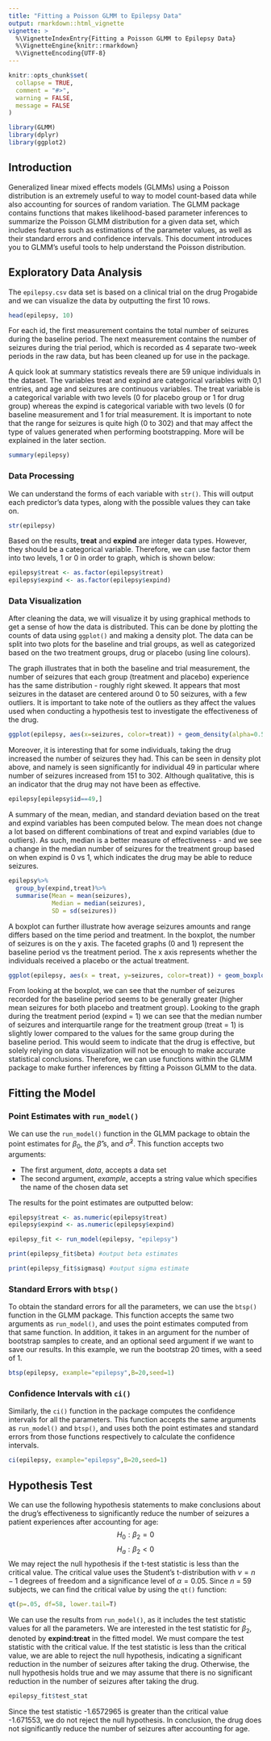 ```yaml
---
title: "Fitting a Poisson GLMM to Epilepsy Data"
output: rmarkdown::html_vignette
vignette: >
  %\VignetteIndexEntry{Fitting a Poisson GLMM to Epilepsy Data}
  %\VignetteEngine{knitr::rmarkdown}
  %\VignetteEncoding{UTF-8}
---
```


```r
knitr::opts_chunk$set(
  collapse = TRUE,
  comment = "#>",
  warning = FALSE,
  message = FALSE
)
```

```r
library(GLMM)
library(dplyr)
library(ggplot2)
```

## Introduction
Generalized linear mixed effects models (GLMMs) using a Poisson distribution is an extremely useful to way to model count-based data while also accounting for sources of random variation. The GLMM package contains functions that makes likelihood-based parameter inferences to summarize the Poisson GLMM distribution for a given data set, which includes features such as estimations of the parameter values, as well as their standard errors and confidence intervals. This document introduces you to GLMM's useful tools to help understand the Poisson distribution.

## Exploratory Data Analysis
The `epilepsy.csv` data set is based on a clinical trial on the drug Progabide and we can visualize the data by outputting the first 10 rows.
```r
head(epilepsy, 10)
```
For each id, the first measurement contains the total number of seizures during the baseline period. The next measurement contains the number of seizures during the trial period, which is recorded as 4 separate two-week periods in the raw data, but has been cleaned up for use in the package.


A quick look at summary statistics reveals there are 59 unique individuals in the dataset. The variables treat and expind are categorical variables with 0,1 entries, and age and seizures are continuous variables. The treat variable is a categorical variable with two levels (0 for placebo group or 1 for drug group)
whereas the expind is categorical variable with two levels (0 for baseline measurement and 1 for trial measurement. It is important to note that the range for seizures is quite high (0 to 302) and that may affect the type of values generated when performing bootstrapping. More will be explained in the later section.
```r
summary(epilepsy)
```

### Data Processing

We can understand the forms of each variable with `str()`. This will output each predictor's data types, along with the possible values they can take on.
```r
str(epilepsy)
```

Based on the results, **treat** and **expind** are integer data types. However, they should be a categorical variable. Therefore, we can use factor them into two levels, 1 or 0 in order to graph,  which is shown below:
```r
epilepsy$treat <- as.factor(epilepsy$treat)
epilepsy$expind <- as.factor(epilepsy$expind)
```


### Data Visualization

After cleaning the data, we will visualize it by using graphical methods to get a sense of how the data is distributed. This can be done by plotting the counts of data using `ggplot()` and making a density plot. The data can be split into two plots for the baseline and trial groups, as well as categorized based on the two treatment groups, drug or placebo (using line colours).

The graph illustrates that in both the baseline and trial measurement, the number of seizures that each group (treatment and placebo) experience has the same distribution - roughly right skewed. It appears that most seizures in the dataset are centered around 0 to 50 seizures, with a few outliers. It is important to take note of the outliers as they affect the values used when conducting a hypothesis test to investigate the effectiveness of the drug. 
```r
ggplot(epilepsy, aes(x=seizures, color=treat)) + geom_density(alpha=0.5, position="identity") + facet_wrap(~expind) + ggtitle("Number of Seizures for Baseline and Trial Groups")+ theme_light()
```

Moreover, it is interesting that for some individuals, taking the drug increased the number of seizures they had. This can be seen in density plot above, and namely is seen significantly for individual 49 in particular where number of seizures increased from 151 to 302. Although qualitative, this is an indicator that the drug may not have been as effective. 
```r
epilepsy[epilepsy$id==49,]
```


A summary of the mean, median, and standard deviation based on the treat and expind variables has been computed below. The mean does not change a lot based on different combinations of treat and expind variables (due to outliers). As such, median is a better measure of effectiveness - and we see a change in the median number of seizures for the treatment group based on when expind is 0 vs 1, which indicates the drug may be able to reduce seizures.  
```r
epilepsy%>%
  group_by(expind,treat)%>%
  summarise(Mean = mean(seizures),
            Median = median(seizures),
            SD = sd(seizures))
```

A boxplot can further illustrate how average seizures amounts and range differs based on the time period and treatment. In the boxplot, the number of seizures is on the y axis. The faceted graphs (0 and 1) represent the baseline period vs the treatment period. The x axis represents whether the individuals received a placebo or the actual treatment. 
```r
ggplot(epilepsy, aes(x = treat, y=seizures, color=treat)) + geom_boxplot(alpha=0.5, position="identity") + facet_wrap(~expind) + ggtitle("Number of Seizures for Baseline and Trial Groups")+ theme_light()
```


From looking at the boxplot, we can see that the number of seizures recorded for the baseline period seems to be generally greater (higher mean seizures for both placebo and treatment group). Looking to the graph during the treatment period (expind = 1) we can see that the median number of seizures and interquartile range for the treatment group (treat = 1) is slightly lower compared to the values for the same group during the baseline period. This would seem to indicate that the drug is effective, but solely relying on data visualization will not be enough to make accurate statistical conclusions. Therefore, we can use functions within the GLMM package to make further inferences by fitting a Poisson GLMM to the data.

## Fitting the Model
### Point Estimates with `run_model()`
We can use the `run_model()` function in the GLMM package to obtain the point estimates for $\beta_0$, the $\hat{\beta}$'s, and $\hat{\sigma}^2$. This function accepts two arguments:

* The first argument, *data*, accepts a data set
* The second argument, *example*, accepts a string value which specifies the name of the chosen data set

The results for the point estimates are outputted below:
```r
epilepsy$treat <- as.numeric(epilepsy$treat)
epilepsy$expind <- as.numeric(epilepsy$expind)

epilepsy_fit <- run_model(epilepsy, "epilepsy")
```
```r
print(epilepsy_fit$beta) #output beta estimates

print(epilepsy_fit$sigmasq) #output sigma estimate
```

### Standard Errors with `btsp()`
To obtain the standard errors for all the parameters, we can use the `btsp()` function in the GLMM package. This function accepts the same two arguments as `run_model()`, and uses the point estimates computed from that same function. In addition, it takes in an argument for the number of bootstrap samples to create, and an optional seed argument if we want to save our results. In this example, we run the bootstrap 20 times, with a seed of 1.
``` r
btsp(epilepsy, example="epilepsy",B=20,seed=1)
```

### Confidence Intervals with `ci()`
Similarly, the `ci()` function in the package computes the confidence intervals for all the parameters. This function accepts the same arguments as `run_model()` and `btsp()`, and uses both the point estimates and standard errors from those functions respectively to calculate the confidence intervals.
```r
ci(epilepsy, example="epilepsy",B=20,seed=1)
```

## Hypothesis Test
We can use the following hypothesis statements to make conclusions about the drug's effectiveness to significantly reduce the number of seizures a patient experiences after accounting for age:
$$H_0: \beta_2 = 0$$
$$H_a: \beta_2 < 0$$
We may reject the null hypothesis if the t-test statistic is less than the critical value. The critical value uses the Student's t-distribution with $\nu =n-1$ degrees of freedom and a significance level of $\alpha = 0.05$. Since *n* = 59 subjects, we can find the critical value by using the `qt()` function:
```r
qt(p=.05, df=58, lower.tail=T)
```

We can use the results from `run_model()`, as it includes the test statistic values for all the parameters. We are interested in the test statistic for $\beta_2$, denoted by **expind:treat** in the fitted model. We must compare the test statistic with the critical value. If the test statistic is less than the critical value, we are able to reject the null hypothesis, indicating a significant reduction in the number of seizures after taking the drug. Otherwise, the null hypothesis holds true and we may assume that there is no significant reduction in the number of seizures after taking the drug.
```r
epilepsy_fit$test_stat
```
Since the test statistic -1.6572965 is greater than the critical value -1.671553, we do not reject the null hypothesis. In conclusion, the drug does not significantly reduce the number of seizures after accounting for age. 
